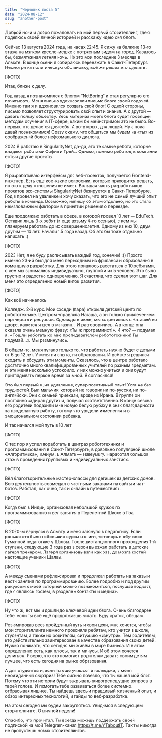 ```yaml
---
title: "Черновик поста 5"
date: "2024-08-12"
slug: "another-post"
---
```


Доброй ночи и добро пожаловать на мой первый сторителлинг, где я поделюсь своей личной историей и расскажу идею сия блога.

Сейчас 13 августа 2024 года, на часах 22:45. Я сижу на балконе 13-го этажа на мягком кресле-мешке с потрясным видом на город. Казалось бы, безмятежная летняя ночь. Но это мои последние 3 месяца в Алмате. В конце осени я собираюсь переезжать в Санкт-Петербург. Несмотря на политическую обстановку, всё же решил это сделать.

[ФОТО]

Итак, ближе к делу.

Год назад я познакомился с блогом “NotBoring” и стал регулярно его почитывать. Меня сильно вдохновляли письма блога своей подачей. Именно там я и вдохновился создать свой блог! С одной стороны, письмо позволяет структурировать свой опыт и знания. А с другой — давать пользу обществу. Весь материал моего блога будет посвящен методам обучения в IT-сфере, каким бы мейнстримом это не было. Во-первых, это делается для себя. А во-вторых, для людей. Ну а пока давай познакомимся! Сразу скажу, что общаться мы будем на «ты» из соображений более неформального диалога.

2024
Я работаю в SingularityNet, да-да, это те самые ребята, которые владеют роботами София и Грейс. Однако, помимо роботов, в компании есть и другие проекты. 

[ФОТО]

Я разрабатываю интерфейсы для веб-проектов, получается Frontend-инженер. Есть еще кое-какие вопросики, которые приходится решать, но это к делу отношения не имеет. Большая часть разработчиков проектов эко-системы SingularityNet базируется в Санкт-Петербурге. Год я провел на удаленке и хочу сказать, что это не самый лучший опыт работы в команде. Возможно, напишу об этом отдельно, но это стало немаловажным фактором в принятии решения о переезде.

Еще продолжаю работать в сфере, в которой провел 10 лет — EduTech. Оставил лишь 3-х ребят (и еще возьму 4-го осенью), с кем мы планируем работать до их совершеннолетия. Одному из них 10, двум другим — 14 лет. Начали 1.5 года назад. Об это бы тоже отдельно написать :)

[ФОТО]

2023
Нет, я не буду расписывать каждый год, конечно! :)) Просто именно 23-ий был для меня переходным из фриланса и образования в командную разработку. Для этого пришлось расстаться с 10 ребятами, с кем мы занимались индивидуально, группой и из 5 человек. Это было грустно и радостно одновременно. Я счастлив, что сделал этот шаг. Для меня это определенно новый виток развития.

[ФОТО]

Как всё начиналось

Колледж. 2-й курс. Мои соседи (пара) открыли детский центр по робототехнике. Центром управляла Наташа, а он только привлечением партнерств и ресурсов. Однажды в июне, мы встретились с Наташей во дворе, кажется я шел в магазин… И разговорились. А в конце она сказала очень мемную фразу:
	«Ты ж программист!». И что? — подумал я. 
	«Пошли работать ко мне преподавателем робототехники! Ты подумай…». 
Мы разминулись.

В общем-то, меня пугало только то, что работать нужно будет с детьми от 6 до 12 лет. У меня ни опыта, ни образования. И всё же я решился сходить и обсудить эти моменты. Оказалось, что в центре работало достаточно много квалифицированных учителей по разным предметам. И это меня несколько успокоило. У них можно учиться и они будут приглядывать первое время за мной. Я согласился!

Это был первый и, на удивление, супер позитивный опыт! Хотя не без трудностей. Был мальчик, который не говорил ни по-русски, ни по-английски. Они с семьей приехали, вроде из Ирана. В группе он постоянно задирал других и, получал соответственно. В конце сезона его родители подарили мне новую белую рубаху в знак благодарности за проделанную работу, потому что увидели изменения и в эмоциональном состоянии ребенка.

И так начался мой путь в 10 лет

[ФОТО]

С тех пор я успел поработать в центрах робототехники и программирования в Санкт-Петербурге, в довольно популярной школе «Алгоритмика», Юниум. В Алмате — HaileyBury. Наработал большой стаж в проведении групповых и индивидуальных занятиях. 

[ФОТО]

Вёл благотворительные мастер-классы для детишек из детских домов. Всю деятельность совмещал с частными заказами на сайты и чат-ботов. Работал, как очно, так и онлайн в путешествиях. 

[ФОТО]

Когда был в Индии, организовал небольшой кружок по программированию и вел занятия в Перелетной Школе в Гоа. 

[ФОТО]

В 2020-м вернулся в Алмату и меня затянуло в педагогику. Если раньше это были небольшие курсы и книги, то теперь я обучался Гуманной педагогике у Шалвы. После дистанционного прохождения 1-й ступени, следующие 3 года раз в сезон выезжал работать в детские лагеря тренером. Лагеря организовывали как раз, до мозга костей настоящие ученики Шалвы.

[ФОТО]

А между сменами рефлексировал и продолжал работать на заказы и вести занятия по программированию. Более подробно и под другим ракурсом с моей историей можно познакомиться, послушав подкаст, где я являюсь гостем, в разделе «Контакты и медиа».

[ФОТО]

Ну что ж, вот мы и дошли до ключевой идеи блога.
Очень благодарен тебе, если ты всё ещё продолжаешь читать. Буду краток, обещаю.

Резюмировав весь пройденный путь и свои цели, мне хочется, чтобы мои сторителлинги немного проясняли ребятам, кто учится в школе, студентам, а также их родителям, ситуацию «изнутри». Тем родителям, кто действительно заинтересован в качестве образования своих детей. Нужно понимать, что сегодня мы живём в мире бизнеса. И в этом определенно есть, как плюсы, так и минусы. И об этом хочется делиться. Я верю, что это помогает родителям давать своим детям лучшее, что есть сегодня на рынке образования.

А для студентов и, если ты еще учишься в колледже, у меня неожиданный сюрприз! Тебе сильно повезло, что ты нашел мой блог. Потому что эти истории будут закрывать животрепещущие вопросы в твоей голове. И помогать тебе развиваться более системно, отбрасывая лишнее. Ты найдешь здесь и правдивый жизненный опыт, и обзор интересных технологий, и гайды по веб-разработке.

На этом сегодня мы будем закругляться. Увидимся в следующем сторителлинге. 
Отличной недели!

Спасибо, что прочитал. Ты всегда можешь поддержать своей подпиской на мой Telegram-канал https://t.me/YTaboutIT. Так ты никогда не пропустишь новых сторителлингов.